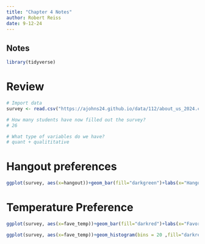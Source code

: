 ```yaml
---
title: "Chapter 4 Notes"
author: Robert Reiss
date: 9-12-24
---
```


## Notes

```r
library(tidyverse)
```


# Review
```r
# Import data
survey <- read.csv("https://ajohns24.github.io/data/112/about_us_2024.csv")

# How many students have now filled out the survey?
# 26

# What type of variables do we have?
# quant + qualititative
```

# Hangout preferences
```r
ggplot(survey, aes(x=hangout))+geom_bar(fill="darkgreen")+labs(x="Hangout", y="Preference Frequency")+theme_classic()
```

# Temperature Preference
```r
ggplot(survey, aes(x=fave_temp))+geom_bar(fill="darkred")+labs(x="Favorite Temperature Celsius", y="Preference Frequency")+theme_classic()

ggplot(survey, aes(x=fave_temp))+geom_histogram(bins = 20 ,fill="darkred")+labs(x="Favorite Temperature Celsius", y="Preference Frequency")+theme_classic()
```


